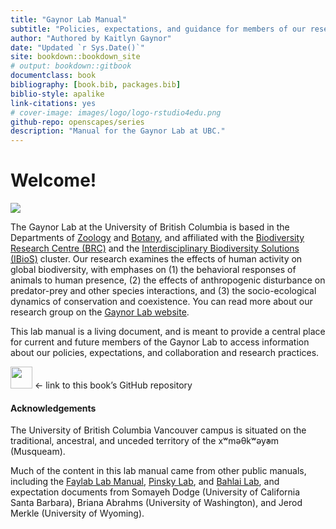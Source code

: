 ```yaml
--- 
title: "Gaynor Lab Manual"
subtitle: "Policies, expectations, and guidance for members of our research group at UBC"
author: "Authored by Kaitlyn Gaynor"
date: "Updated `r Sys.Date()`"
site: bookdown::bookdown_site
# output: bookdown::gitbook
documentclass: book
bibliography: [book.bib, packages.bib]
biblio-style: apalike
link-citations: yes
# cover-image: images/logo/logo-rstudio4edu.png
github-repo: openscapes/series
description: "Manual for the Gaynor Lab at UBC."
---
```


# Welcome! {-}

![](img/floodplain.jpg)

The Gaynor Lab at the University of British Columbia is based in the Departments of [Zoology](https://www.zoology.ubc.ca) and [Botany](https://botany.ubc.ca), and affiliated with the [Biodiversity Research Centre (BRC)](https://biodiversity.ubc.ca) and the [Interdisciplinary Biodiversity Solutions (IBioS)](https://ibios.ubc.ca) cluster. Our research examines the effects of human activity on global biodiversity, with emphases on (1) the behavioral responses of animals to human presence, (2) the effects of anthropogenic disturbance on predator-prey and other species interactions, and (3) the socio-ecological dynamics of conservation and coexistence. You can read more about our research group on the [Gaynor Lab website](https://gaynorlab.weebly.com).

This lab manual is a living document, and is meant to provide a central place for current and future members of the Gaynor Lab to access information about our policies, expectations, and collaboration and research practices. 

<a align="left" href="https://github.com/gaynor-lab/lab-manual/"><img src="https://github.githubassets.com/images/modules/logos_page/GitHub-Mark.png" width="35px"></a> <- link to this book's GitHub repository


#### Acknowledgements {-}

The University of British Columbia Vancouver campus is situated on the traditional, ancestral, and unceded territory of the xʷməθkʷəy̓əm (Musqueam).

Much of the content in this lab manual came from other public manuals, including the [Faylab Lab Manual](https://thefaylab.github.io/lab-manual/), [Pinsky Lab](https://github.com/pinskylab), and [Bahlai Lab](https://github.com/BahlaiLab), and expectation documents from Somayeh Dodge (University of California Santa Barbara), Briana Abrahms (University of Washington), and Jerod Merkle (University of Wyoming).

